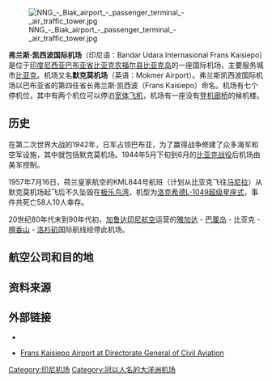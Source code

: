 {{Infobox airport
|name         = 弗兰斯·凯西波国际机场
|nativename   = Bandar Udara Internasional Frans Kaisiepo
| nativename-a = 
| nativename-r = 
| image        =Franskaisiepoairportlogo.png
|image2        = Beechcraft 1900D Kaisiepo.jpg
|image2-width=300
|IATA         = BIK
|ICAO         = WABB
| pushpin_label          = BIK
| pushpin_label_position = right
|type         = 民用
|owner        = Pertiwi Daya Sembada
|operator     = Angkasa Pura
|city-served  =
|location     = [[比亚克农福尔县|比亚克农福尔县]], [[巴布亚省|巴布亚省]]
|elevation-f  = 46
|elevation-m  = 14
| pushpin_map         = Indonesia Papua
| pushpin_mapsize     = 200
| pushpin_mark        = Airplane_silhouette.svg
| pushpin_map_caption = 机场在[[西新几内亚|巴布亚]]的位置
|latd=1|latm=11|lats= 25|latNS=S
|longd=136|longm=06|longs=25|longEW=E
|website      = {{URL|http://franskaiseipo-airport.com/?lang=en|franskaiseipo-airport.com}}
|metric-elev  =
|metric-rwy   =
|r1-number    = 11/29
|r1-length-f  = 11716
|r1-length-m  = 3571
|r1-surface   = [[沥青|沥青]]
|stat-year    = 2011
|stat1-header = 旅客吞吐量（人）
|stat1-data   = 366,385
|stat2-header = 起降架次（次）
|stat2-data   = 13,143
|stat3-header = 货邮吞吐量（吨）
|stat3-data   = 1,299,331
|footnotes    = 来源: 世界航空数据
}}
[[File:NNG_-_Biak_airport_-_passenger_terminal_-_air_traffic_tower.jpg|thumb]]

'''弗兰斯·凯西波国际机场'''（印尼语：Bandar Udara Internasional Frans Kaisiepo）{{airport codes|BIK|WABB}}是位于[[印度尼西亚|印度尼西亚]][[巴布亚省|巴布亚省]][[比亚克农福尔县|比亚克农福尔县]][[比亚克岛|比亚克岛]]的一座国际机场，主要服务城市[[比亚克_(印尼)|比亚克]]。机场又名'''默克莫机场'''（英语：Mokmer Airport）。弗兰斯凯西波国际机场以巴布亚省的第四任省长弗兰斯·凯西波（Frans Kaisiepo）命名。机场有七个停机位，其中有两个机位可以停泊[[宽体飞机|宽体飞机]]，机场有一座没有[[空桥|登机廊桥]]的候机楼。

==历史==

在第二次世界大战的1942年，日军占领巴布亚，为了赢得战争修建了众多海军和空军设施，其中就包括默克莫机场。1944年5月下旬到6月的[[比亚克战役|比亚克战役]]后机场由美军控制。

1957年7月16日，荷兰皇家航空的KML844号航班（计划从比亚克飞往[[马尼拉|马尼拉]]）从默克莫机场起飞后不久坠毁在[[鸟头湾|极乐鸟湾]]，机型为[[洛克希德L-1049超级星座式|洛克希德L-1049超级星座式]]，事件共死亡58人10人幸存。

20世纪80年代末到90年代初，[[加鲁达印尼航空|加鲁达印尼航空]]运营的[[苏加诺-哈达国际机场|雅加达]] - [[伍拉·賴國際機場|巴厘岛]] - 比亚克 - [[檀香山国际机场|檀香山]] - [[洛杉矶国际机场|洛杉矶]]国际航线经停此机场。

==航空公司和目的地==
{{airport-dest-list
| [[加鲁达印尼航空|加鲁达印尼航空]] | [[仙谷国际机场|查亚普拉]], [[苏丹哈桑丁国际机场|望加锡]], [[纳比雷机场|纳比雷]],<ref>{{Cite web |url=http://www.routesonline.com/news/38/airlineroute/268720/garuda-indonesia-expands-domestic-network-from-sep-2016/ |title=存档副本 |access-date=2017-01-07 |archive-date=2021-01-24 |archive-url=https://web.archive.org/web/20210124060958/https://www.routesonline.com/news/38/airlineroute/268720/garuda-indonesia-expands-domestic-network-from-sep-2016/ |dead-url=no }}</ref> [[莫泽什吉朗因机场|蒂米卡]]
| [[印尼狮子航空|印尼狮子航空]] | [[苏丹哈桑丁国际机场|望加锡]], [[朱安达国际机场|泗水]]
| [[三佛齐航空|三佛齐航空]] | [[仙谷国际机场|查亚普拉]], [[苏丹哈桑丁国际机场|望加锡]]
| [[苏西航空|苏西航空]] | [[任代尼机场|马诺夸里]], [[纳比雷机场|纳比雷]], [[塞鲁伊|塞鲁伊]]<ref>{{cite web |url=http://www.susiair.com/scheduled.htm |title=存档副本 |accessdate=2012-06-23  |deadurl=yes |archiveurl=https://web.archive.org/web/20120620020347/http://www.susiair.com/scheduled.htm |archivedate=2012-06-20 }}</ref>
| [[特里嘎纳航空|特里嘎纳航空]] | [[仙谷国际机场|查亚普拉]], [[塞鲁伊|塞鲁伊]] <ref>{{Cite web |url=http://travel.kompas.com/read/2016/11/02/131800127/trigana.air.berencana.buka.rute.baru.jayapura-biak |title=存档副本 |access-date=2017-01-07 |archive-date=2020-08-21 |archive-url=https://web.archive.org/web/20200821162440/https://travel.kompas.com/read/2016/11/02/131800127/trigana.air.berencana.buka.rute.baru.jayapura-biak |dead-url=no }}</ref>
}}

== 资料来源 ==

<references />

== 外部链接 ==

* {{official website|http://franskaisiepo-airport.co.id/}}

* [https://web.archive.org/web/20170522003347/http://hubud.dephub.go.id/?en%2Fbandara%2Fdetail%2F227 Frans Kaisiepo Airport at Directorate General of Civil Aviation]

{{印度尼西亚机场|巴布亚}}

[[Category:印尼机场|Category:印尼机场]]
[[Category:冠以人名的大洋洲机场|Category:冠以人名的大洋洲机场]]